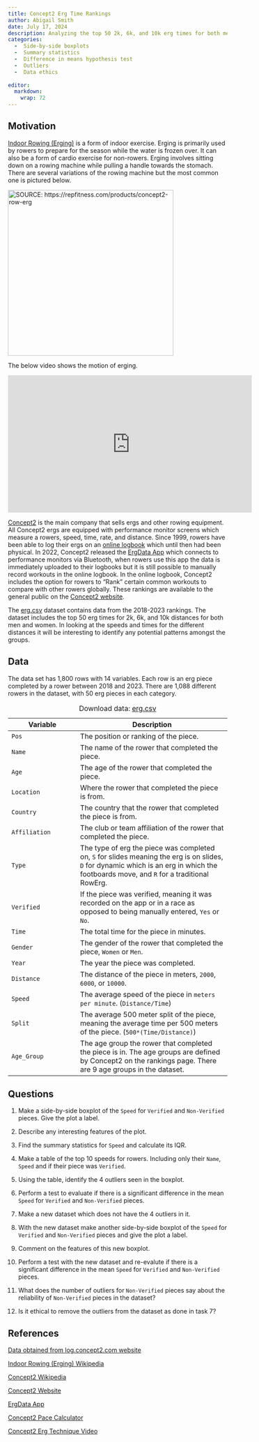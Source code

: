 ```yaml
---
title: Concept2 Erg Time Rankings
author: Abigail Smith
date: July 17, 2024
description: Analyzing the top 50 2k, 6k, and 10k erg times for both men and women from 2018 to 2023.
categories:
  -  Side-by-side boxplots
  -  Summary statistics
  -  Difference in means hypothesis test
  -  Outliers
  -  Data ethics
  
editor: 
  markdown: 
    wrap: 72
---
```


## Motivation

[Indoor Rowing (Erging)](https://en.wikipedia.org/wiki/Indoor_rower){target="_blank"}
is a form of indoor exercise. Erging is primarily used by rowers to
prepare for the season while the water is frozen over. It can also be a
form of cardio exercise for non-rowers. Erging involves sitting down on
a rowing machine while pulling a handle towards the stomach. There are
several variations of the rowing machine but the most common one is
pictured below.

[![SOURCE:
https://repfitness.com/products/concept2-row-erg](../_prep/erging_indoor_rowing_concept2/images/RowERG_Standard_FlyFrontAngle-4339x2679-d6cfd86a-9cfb-4a19-b471-992040a5527e.jpgTEST2.jpg.webp){fig-align="center"
width="380"}](https://repfitness.com/products/concept2-row-erg)

The below video shows the motion of erging. 

<iframe width="560" height="315" src="https://www.youtube.com/embed/4zWu1yuJ0_g?si=ormpBc3D-vAXkpU5" title="YouTube video player" frameborder="0" allow="accelerometer; autoplay; clipboard-write; encrypted-media; gyroscope; picture-in-picture; web-share" referrerpolicy="strict-origin-when-cross-origin" allowfullscreen></iframe>

[Concept2](https://en.wikipedia.org/wiki/Concept2){target="_blank"} is the main company that sells ergs and other rowing equipment. All Concept2 ergs are equipped with performance monitor screens which measure a rowers, speed, time, rate, and distance. Since 1999, rowers have been able to log their ergs on an [online logbook](https://log.concept2.com){target="_blank"} which until then had been physical. In 2022, Concept2 released the [ErgData App](https://www.concept2.com/ergdata){target="_blank"} which connects to performance monitors via Bluetooth, when rowers use this app the data is immediately uploaded to their logbooks but it is still possible to manually record workouts in the online logbook. In the online logbook, Concept2 includes the option for rowers to "Rank" certain common workouts to compare with other rowers globally. These rankings are available to the general public on the [Concept2 website](https://log.concept2.com/rankings){target="_blank"}. 

The [erg.csv](../data/erg.csv){target="_blank"} dataset contains data from the 2018-2023 rankings. The dataset includes the top 50 erg times for 2k, 6k, and 10k distances for both men and women. In looking at the speeds and times for the different distances it will be interesting to identify any potential patterns amongst the groups. 

## Data

The data set has 1,800 rows with 14 variables. Each row is an erg piece completed by a rower between 2018 and 2023. There are 1,088 different rowers in the dataset, with 50 erg pieces in each category.

| Variable     | Description                                                    |
|-----------------------|-------------------------------------------------|
| `Pos`     | The position or ranking of the piece.                              |
| `Name`      | The name of the rower that completed the piece.                                                                                               |
| `Age`      | The age of the rower that completed the piece.                 |
| `Location`     | Where the rower that completed the piece is from.                                                                             |
| `Country`        | The country that the rower that completed the piece is from.    |
| `Affiliation`         | The club or team affiliation of the rower that completed the piece.    |
| `Type`        | The type of erg the piece was completed on, `S` for slides meaning the erg is on slides, `D` for dynamic which is an erg in which the footboards move, and `R` for a traditional RowErg.  |
| `Verified`        | If the piece was verified, meaning it was recorded on the app or in a race as opposed to being manually entered, `Yes` or `No`.           |
| `Time` | The total time for the piece in minutes.                               |
| `Gender`  | The gender of the rower that completed the piece, `Women` or `Men`.                                                                          |
| `Year`     | The year the piece was completed. |
| `Distance`     | The distance of the piece in meters, `2000`, `6000`, or `10000`. |
| `Speed`     | The average speed of the piece in `meters per minute`. (`Distance/Time`)|
| `Split`     | The average 500 meter split of the piece, meaning the average time per 500 meters of the piece. (`500*(Time/Distance)`)|
| `Age_Group`     | The age group the rower that completed the piece is in. The age groups are defined by Concept2 on the rankings page. There are 9 age groups in the dataset. |
:Download data:  [erg.csv](../data/erg.csv){target="_blank"}

## Questions

1.  Make a side-by-side boxplot of the `Speed` for `Verified` and `Non-Verified` pieces. Give the plot a label.

2.  Describe any interesting features of the plot.

3.  Find the summary statistics for `Speed` and calculate its IQR.

4.  Make a table of the top 10 speeds for rowers. Including only their `Name`, `Speed` and if their piece was `Verified`.

5.  Using the table, identify the 4 outliers seen in the boxplot.

6.  Perform a test to evaluate if there is a significant difference in the mean `Speed` for `Verified` and `Non-Verified` pieces.

7.  Make a new dataset which does not have the 4 outliers in it.

8.  With the new dataset make another side-by-side boxplot of the `Speed` for `Verified` and `Non-Verified` pieces and give the plot a label.

9.  Comment on the features of this new boxplot.

10.  Perform a test with the new dataset and re-evalute if there is a significant difference in the mean `Speed` for `Verified` and `Non-Verified` pieces.

11.  What does the number of outliers for `Non-Verified` pieces say about the reliability of `Non-Verified` pieces in the dataset?

12. Is it ethical to remove the outliers from the dataset as done in task 7?

## References

[Data obtained from log.concept2.com website](https://log.concept2.com/rankings){target="_blank"}

[Indoor Rowing (Erging) Wikipedia](https://en.wikipedia.org/wiki/Indoor_rower){target="_blank"}

[Concept2 Wikipedia](https://en.wikipedia.org/wiki/Concept2){target="_blank"}

[Concept2 Website](https://www.concept2.com){target="_blank"}

[ErgData App](https://www.concept2.com/ergdata){target="_blank"}

[Concept2 Pace Calculator](https://www.concept2.com/training/pace-calculator?gad_source=1&gclid=CjwKCAjw1920BhA3EiwAJT3lSehbGE4OcvpN6VrFVt6AvpP3gwUIfg90B1YvMpmVA67SPgMoPD0w9hoC73QQAvD_BwE){target="_blank"}

[Concept2 Erg Technique Video](https://www.youtube.com/watch?v=4zWu1yuJ0_g){target="_blank"}